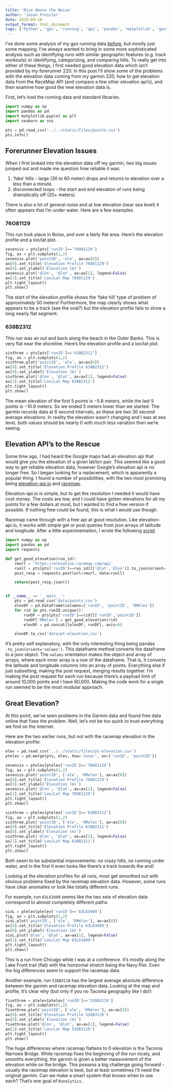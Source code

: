 ```yaml
---
title: 'Rise Above the Noise'
author: 'Jason Preszler'
date: 2019-09-18
output_format: html_document
tags: ['Python', 'gps', 'running', 'api', 'pandas', 'matplotlib', 'garmin', 'forerunner', 'runalytics']
---
```


I've done some analysis of my gps running data [before](), but mostly just some mapping. I've always wanted to bring in some more sophisticated analysis such as identifying runs with similar geographic features (e.g. track workouts) or identifying, categorizing, and comparing hills. To really get into either of these things, I first needed good elevation data which isn't provided by my forerunner 220. In this post I'll show some of the problems with the elevation data coming from my garmin 220, how to get elevation data from the RaceMap API (and compare a few other elevation api's), and then examine how good the new elevation data is.

First, let's load the running data and standard libraries.
```python
import numpy as np
import pandas as pd
import matplotlib.pyplot as plt
import seaborn as sns

pts = pd.read_csv('../../static/files/points.csv')
pts.info()
```

## Forerunner Elevation Issues

When I first looked into the elevation data off my garmin, two big issues jumped out and made me question how reliable it was:

1) 'fake' hills - large (30 to 60 meter) drops and returns to elevation over a less than a minute.
2) disconnected loops - the start and end elevation of runs being dramatically off (20+ meters).

There is also a lot of general noise and at low elevation (near sea level) it often appears that I'm under water. Here are a few examples.

### 76O81129
This run took place in Boise, and over a fairly flat area. Here's the elevation profile and a lon/lat plot.
```python
sevensix = pts[pts['runID']=='76O81129']
fig, ax = plt.subplots(1,2)
sevensix.plot('pointID', 'ele', ax=ax[0])
ax[0].set_title('Elevation Profile 76O81129')
ax[0].set_ylabel('Elevation (m)')
sevensix.plot('@lon', '@lat', ax=ax[1], legend=False)
ax[1].set_title('Lon/Lat Map 76O81129')
plt.tight_layout()
plt.show()
```
The start of the elevation profile shows the 'fake hill' type of problem of approximately 50 meters! Furthermore, the map clearly shows what appears to be a track (see the oval?) but the elevation profile fails to show a long nearly flat segment.

### 638B2312
This run was an out and back along the beach in the Outer Banks. This is very flat near the shoreline. Here's the elevation profile and a lon/lat plot.
```python
sixthree = pts[pts['runID']=='638B2312']
fig, ax = plt.subplots(1,2)
sixthree.plot('pointID', 'ele', ax=ax[0])
ax[0].set_title('Elevation Profile 638B2312')
ax[0].set_ylabel('Elevation (m)')
sixthree.plot('@lon', '@lat', ax=ax[1], legend=False)
ax[1].set_title('Lon/Lat Map 638B2312')
plt.tight_layout()
plt.show()
```
The mean elevation of the first 5 points is $-5.8$ meters, while the last 5 points is $-10.9$ meters. So we ended 5 meters lower than we started. The garmin records data at 6 second intervals, so these are two 30 second average elevations. In reality the elevation wasn't changing and I was at sea level, both values should be nearly 0 with much less variation then we're seeing.

## Elevation API's to the Rescue

Some time ago, I had heard the Google maps had an elevation api that would give you the elevation of a given lat/lon pair. This seemed like a good way to get reliable elevation data, however Google's elevation api is no longer free. So I began looking for a replacement, which is apparently a popular thing. I found a number of possibilities, with the two most promising being [elevation-api.io](http://elevation-api.io) and [racemap](https://racemap.com).

Elevation-api.io is simple, but to get the resolution I needed it would have cost money. The costs are low, and I could have gotten elevations for all my points for a few dollars at most, but I wanted to find a free version if possible. If nothing free could be found, this is what I would use though.

Racemap came through with a free api at good resolution. Like elevation-api.io, it works with simple get or post queries from json arrays of latitude and longitude. After a little experimentation, I wrote the following [script](https://github.com/jpreszler/runalytics/blob/master/RM-elevation.py)
```python
import numpy as np
import pandas as pd
import requests

def get_good_elevation(run_id):
    rmurl = 'https://elevation.racemap.com/api'
    runll = pts[pts['runID']==run_id][['@lat','@lon']].to_json(orient='values')
    post_resp = requests.post(url=rmurl, data=runll)

    return(post_resp.json())


if __name__ == '__main__':
    pts = pd.read_csv('data/points.csv')
    elevDF = pd.DataFrame(columns=['runID', 'pointID', 'RMelev'])
    for rid in pts.runID.unique():
        runDF = pts[pts['runID']==rid][['runID','pointID']]
        runDF['RMelev'] = get_good_elevation(rid)
        elevDF = pd.concat([elevDF, runDF], axis=0)

    elevDF.to_csv('data/pt-elevation.csv')
```

It's pretty self explanatory, with the only interesting thing being pandas `.to_json(orient='values')`. This dataframe method converts the dataframe to a json object. The `values` orientation makes the object and array of arrays, where each inner array is a row of the dataframe. That is, it converts the latitude and longitude columns into an array of points. Everything else if just subsetting, making the post request, merging results together. I'm making the post request for each run because there's a payload limit of around 10,000 points and I have 60,000. Making the code work for a single run seemed to be the most modular approach.

## Great Elevation?

At this point, we've seen problems in the Garmin data and found free data online that fixes the problem. Well, let's not be too quick to trust everything we find on the internet.

Here are the two earlier runs, but not with the racemap elevation in the elevation profile:
```python
elev = pd.read_csv('../../static/files/pt-elevation.csv')
ptelev = pd.merge(pts, elev, how='inner', on=['runID', 'pointID'])

sevensix = ptelev[ptelev['runID']=='76O81129']
fig, ax = plt.subplots(1,2)
sevensix.plot('pointID', ['ele', 'RMelev'], ax=ax[0])
ax[0].set_title('Elevation Profile 76O81129')
ax[0].set_ylabel('Elevation (m)')
sevensix.plot('@lon', '@lat', ax=ax[1], legend=False)
ax[1].set_title('Lon/Lat Map 76O81129')
plt.tight_layout()
plt.show()
```

```python
sixthree = ptelev[ptelev['runID']=='638B2312']
fig, ax = plt.subplots(1,2)
sixthree.plot('pointID', ['ele', 'RMelev'], ax=ax[0])
ax[0].set_title('Elevation Profile 638B2312')
ax[0].set_ylabel('Elevation (m)')
sixthree.plot('@lon', '@lat', ax=ax[1], legend=False)
ax[1].set_title('Lon/Lat Map 638B2312')
plt.tight_layout()
plt.show()
```

Both seem to be substantial improvements: no crazy hills, no running under water, and in the first it even looks like there's a track towards the end!

Looking at the elevation profiles for all runs, most get smoothed out with obvious problems fixed by the racemap elevation data. However, some runs have clear anomalies or look like totally different runs.

For example, run `63L63409` seems like the two sets of elevation data correspond to almost completely different paths:
```python
sixL = ptelev[ptelev['runID']=='63L63409']
fig, ax = plt.subplots(1,2)
sixL.plot('pointID', ['ele', 'RMelev'], ax=ax[0])
ax[0].set_title('Elevation Profile 63L63409')
ax[0].set_ylabel('Elevation (m)')
sixL.plot('@lon', '@lat', ax=ax[1], legend=False)
ax[1].set_title('Lon/Lat Map 63L63409')
plt.tight_layout()
plt.show()
```
This is a run from Chicago while I was at a conference. It's mostly along the Lake Front trail (flat) with the horizontal stretch being the Navy Pier. Even the big differences seem to support the racemap data.

Another example, run `53GB3110` has the largest average absolute difference between the garmin and racemap elevation data. Looking at the map and profile, it's clear why (but only if you no Tacoma geography like I do!):
```python
fivethree = ptelev[ptelev['runID']=='53GB3110']
fig, ax = plt.subplots(1,2)
fivethree.plot('pointID', ['ele', 'RMelev'], ax=ax[0])
ax[0].set_title('Elevation Profile 53GB3110')
ax[0].set_ylabel('Elevation (m)')
fivethree.plot('@lon', '@lat', ax=ax[1], legend=False)
ax[1].set_title('Lon/Lat Map 53GB3110')
plt.tight_layout()
plt.show()
```
The huge differences where racemap flattens to 0 elevation is the Tacoma Narrows Bridge. While racemap fixes the beginning of the run nicely, and smooths everything, the garmin is given a better measurement of the elevation while on the bridge. This possess a big challenge going forward - usually the racemap elevation is best, but at least sometimes I'll need the original garmin. Can we make a smart system that knows when to use each? That's one goal of `Runalytics`.
